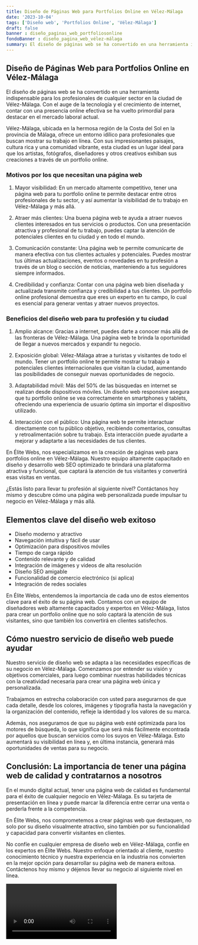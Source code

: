 ```yaml
---
title: Diseño de Páginas Web para Portfolios Online en Vélez-Málaga
date: '2023-10-04'
tags: ['Diseño web', 'Portfolios Online', 'Vélez-Málaga']
draft: false
banner : diseño_paginas_web_portfoliosonline
fondoBanner : diseño_pagina_web_vélez-málaga
summary: El diseño de páginas web se ha convertido en una herramienta indispensable para los profesionales de cualquier sector en la ciudad de VélezMálaga. Con el auge de la tecnología y el crecimiento de internet, contar con una presencia online efectiva se ha vuelto primordial para destacar en el mercado laboral actual.
---
```


## Diseño de Páginas Web para Portfolios Online en Vélez-Málaga

El diseño de páginas web se ha convertido en una herramienta indispensable para los profesionales de cualquier sector en la ciudad de Vélez-Málaga. Con el auge de la tecnología y el crecimiento de internet, contar con una presencia online efectiva se ha vuelto primordial para destacar en el mercado laboral actual.

Vélez-Málaga, ubicada en la hermosa región de la Costa del Sol en la provincia de Málaga, ofrece un entorno idílico para profesionales que buscan mostrar su trabajo en línea. Con sus impresionantes paisajes, cultura rica y una comunidad vibrante, esta ciudad es un lugar ideal para que los artistas, fotógrafos, diseñadores y otros creativos exhiban sus creaciones a través de un portfolio online.

### Motivos por los que necesitan una página web

1. Mayor visibilidad: En un mercado altamente competitivo, tener una página web para tu portfolio online te permite destacar entre otros profesionales de tu sector, y así aumentar la visibilidad de tu trabajo en Vélez-Málaga y más allá.

2. Atraer más clientes: Una buena página web te ayuda a atraer nuevos clientes interesados en tus servicios o productos. Con una presentación atractiva y profesional de tu trabajo, puedes captar la atención de potenciales clientes en tu ciudad y en todo el mundo.

3. Comunicación constante: Una página web te permite comunicarte de manera efectiva con tus clientes actuales y potenciales. Puedes mostrar tus últimas actualizaciones, eventos o novedades en tu profesión a través de un blog o sección de noticias, manteniendo a tus seguidores siempre informados.

4. Credibilidad y confianza: Contar con una página web bien diseñada y actualizada transmite confianza y credibilidad a tus clientes. Un portfolio online profesional demuestra que eres un experto en tu campo, lo cual es esencial para generar ventas y atraer nuevos proyectos.

### Beneficios del diseño web para tu profesión y tu ciudad

1. Amplio alcance: Gracias a internet, puedes darte a conocer más allá de las fronteras de Vélez-Málaga. Una página web te brinda la oportunidad de llegar a nuevos mercados y expandir tu negocio.

2. Exposición global: Vélez-Málaga atrae a turistas y visitantes de todo el mundo. Tener un portfolio online te permite mostrar tu trabajo a potenciales clientes internacionales que visitan la ciudad, aumentando las posibilidades de conseguir nuevas oportunidades de negocio.

3. Adaptabilidad móvil: Más del 50% de las búsquedas en internet se realizan desde dispositivos móviles. Un diseño web responsive asegura que tu portfolio online se vea correctamente en smartphones y tablets, ofreciendo una experiencia de usuario óptima sin importar el dispositivo utilizado.

4. Interacción con el público: Una página web te permite interactuar directamente con tu público objetivo, recibiendo comentarios, consultas y retroalimentación sobre tu trabajo. Esta interacción puede ayudarte a mejorar y adaptarte a las necesidades de tus clientes.

En Élite Webs, nos especializamos en la creación de páginas web para portfolios online en Vélez-Málaga. Nuestro equipo altamente capacitado en diseño y desarrollo web SEO optimizado te brindará una plataforma atractiva y funcional, que captará la atención de tus visitantes y convertirá esas visitas en ventas.

¿Estás listo para llevar tu profesión al siguiente nivel? Contáctanos hoy mismo y descubre cómo una página web personalizada puede impulsar tu negocio en Vélez-Málaga y más allá.

<GifSeo />

<Cta />

## Elementos clave del diseño web exitoso

- Diseño moderno y atractivo
- Navegación intuitiva y fácil de usar
- Optimización para dispositivos móviles
- Tiempo de carga rápido
- Contenido relevante y de calidad
- Integración de imágenes y videos de alta resolución
- Diseño SEO amigable
- Funcionalidad de comercio electrónico (si aplica)
- Integración de redes sociales

En Élite Webs, entendemos la importancia de cada uno de estos elementos clave para el éxito de su página web. Contamos con un equipo de diseñadores web altamente capacitados y expertos en Vélez-Málaga, listos para crear un portfolio online que no solo captará la atención de sus visitantes, sino que también los convertirá en clientes satisfechos.

## Cómo nuestro servicio de diseño web puede ayudar

Nuestro servicio de diseño web se adapta a las necesidades específicas de su negocio en Vélez-Málaga. Comenzamos por entender su visión y objetivos comerciales, para luego combinar nuestras habilidades técnicas con la creatividad necesaria para crear una página web única y personalizada.

Trabajamos en estrecha colaboración con usted para asegurarnos de que cada detalle, desde los colores, imágenes y tipografía hasta la navegación y la organización del contenido, refleje la identidad y los valores de su marca.

Además, nos aseguramos de que su página web esté optimizada para los motores de búsqueda, lo que significa que será más fácilmente encontrada por aquellos que buscan servicios como los suyos en Vélez-Málaga. Esto aumentará su visibilidad en línea y, en última instancia, generará más oportunidades de ventas para su negocio.

## Conclusión: La importancia de tener una página web de calidad y contratarnos a nosotros

En el mundo digital actual, tener una página web de calidad es fundamental para el éxito de cualquier negocio en Vélez-Málaga. Es su tarjeta de presentación en línea y puede marcar la diferencia entre cerrar una venta o perderla frente a la competencia.

En Élite Webs, nos comprometemos a crear páginas web que destaquen, no solo por su diseño visualmente atractivo, sino también por su funcionalidad y capacidad para convertir visitantes en clientes.

No confíe en cualquier empresa de diseño web en Vélez-Málaga, confíe en los expertos en Élite Webs. Nuestro enfoque orientado al cliente, nuestro conocimiento técnico y nuestra experiencia en la industria nos convierten en la mejor opción para desarrollar su página web de manera exitosa. Contáctenos hoy mismo y déjenos llevar su negocio al siguiente nivel en línea.

<Video />

<CtaBot job='Portfolios Online' city='Vélez-Málaga'/>

<Gmaps query='Vélez-Málaga+españa+maps' />